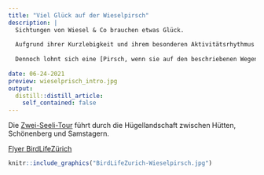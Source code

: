 ```yaml
---
title: "Viel Glück auf der Wieselpirsch"
description: |
  Sichtungen von Wiesel & Co brauchen etwas Glück.
  
  Aufgrund ihrer Kurzlebigkeit und ihrem besonderen Aktivitätsrhythmus sind gezielte Beobachtungen dieser Tierarten schwierig.
  
  Dennoch lohnt sich eine [Pirsch, wenn sie auf den beschriebenen Wegen gehen] und die Sinne schärfen!
  
date: 06-24-2021
preview: wieselprisch_intro.jpg
output:
  distill::distill_article:
    self_contained: false
---
```


Die [Zwei-Seeli-Tour](https://map.wanderland.ch/?lang=de&p=&route=all&photos=yes&logo=yes&season=summer&resolution=1.01&E=2692342&N=1226467&bgLayer=pk&layers=Wanderland%2CStation&trackId=6665128) führt durch die Hügellandschaft zwischen Hütten, Schönenberg und Samstagern.

[Flyer BirdLifeZürich](BirdLifeZurich-Wieselpirsch.pdf)

```r
knitr::include_graphics("BirdLifeZurich-Wieselpirsch.jpg")
```


